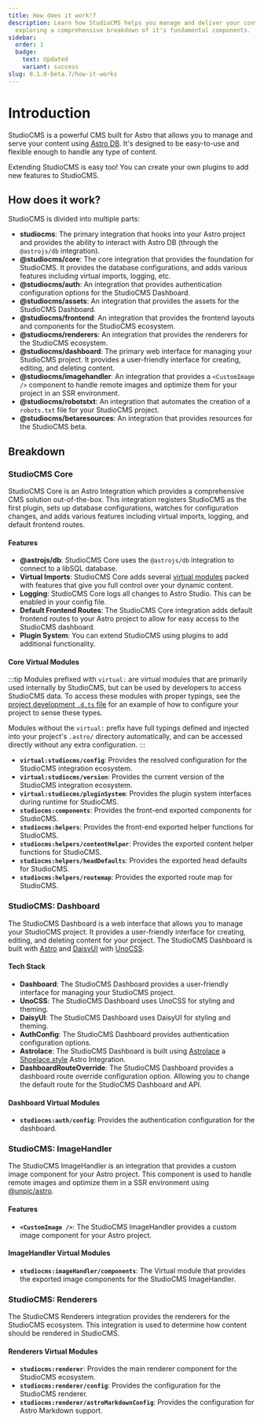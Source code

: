 ```yaml
---
title: How does it work!?
description: Learn how StudioCMS helps you manage and deliver your content by
  exploring a comprehensive breakdown of it's fundamental components.
sidebar:
  order: 1
  badge:
    text: Updated
    variant: success
slug: 0.1.0-beta.7/how-it-works
---
```


# Introduction

StudioCMS is a powerful CMS built for Astro that allows you to manage and serve your content using [Astro DB](https://docs.astro.build/en/guides/astro-db/). It's designed to be easy-to-use and flexible enough to handle any type of content.

Extending StudioCMS is easy too! You can create your own plugins to add new features to StudioCMS.

## How does it work?

StudioCMS is divided into multiple parts:

* **studiocms**: The primary integration that hooks into your Astro project and provides the ability to interact with Astro DB (through the `@astrojs/db` integration).
* **@studiocms/core**: The core integration that provides the foundation for StudioCMS. It provides the database configurations, and adds various features including virtual imports, logging, etc.
* **@studiocms/auth**: An integration that provides authentication configuration options for the StudioCMS Dashboard.
* **@studiocms/assets**: An integration that provides the assets for the StudioCMS Dashboard.
* **@studiocms/frontend**: An integration that provides the frontend layouts and components for the StudioCMS ecosystem.
* **@studiocms/renderers**: An integration that provides the renderers for the StudioCMS ecosystem.
* **@studiocms/dashboard**: The primary web interface for managing your StudioCMS project. It provides a user-friendly interface for creating, editing, and deleting content.
* **@studiocms/imagehandler**: An integration that provides a `<CustomImage />` component to handle remote images and optimize them for your project in an SSR environment.
* **@studiocms/robotstxt**: An integration that automates the creation of a `robots.txt` file for your StudioCMS project.
* **@studiocms/betaresources**: An integration that provides resources for the StudioCMS beta.

## Breakdown

### StudioCMS Core

StudioCMS Core is an Astro Integration which provides a comprehensive CMS solution out-of-the-box. This integration registers StudioCMS as the first plugin, sets up database configurations, watches for configuration changes, and adds various features including virtual imports, logging, and default frontend routes.

#### Features

* **@astrojs/db**: StudioCMS Core uses the `@astrojs/db` integration to connect to a libSQL database.
* **Virtual Imports**: StudioCMS Core adds several [virtual modules](https://vitejs.dev/guide/api-plugin#virtual-modules-convention) packed with features that give you full control over your dynamic content.
* **Logging**: StudioCMS Core logs all changes to Astro Studio. This can be enabled in your config file.
* **Default Frontend Routes**: The StudioCMS Core integration adds default frontend routes to your Astro project to allow for easy access to the StudioCMS dashboard.
* **Plugin System**: You can extend StudioCMS using plugins to add additional functionality.

#### Core Virtual Modules

:::tip
Modules prefixed with `virtual:` are virtual modules that are primarily used internally by StudioCMS, but can be used by developers to access StudioCMS data.  To access these modules with proper typings, see the [project development `.d.ts` file](https://github.com/astrolicious/studiocms/blob/main/packages/studiocms_core/virtuals.d.ts) for an example of how to configure your project to sense these types.

Modules without the `virtual:` prefix have full typings defined and injected into your project's `.astro/` directory automatically, and can be accessed directly without any extra configuration.
:::

* **`virtual:studiocms/config`**: Provides the resolved configuration for the StudioCMS integration ecosystem.
* **`virtual:studiocms/version`**: Provides the current version of the StudioCMS integration ecosystem.
* **`virtual:studiocms/pluginSystem`**: Provides the plugin system interfaces during runtime for StudioCMS.
* **`studiocms:components`**: Provides the front-end exported components for StudioCMS.
* **`studiocms:helpers`**: Provides the front-end exported helper functions for StudioCMS.
* **`studiocms:helpers/contentHelper`**: Provides the exported content helper functions for StudioCMS.
* **`studiocms:helpers/headDefaults`**: Provides the exported head defaults for StudioCMS.
* **`studiocms:helpers/routemap`**: Provides the exported route map for StudioCMS.

### StudioCMS: Dashboard

The StudioCMS Dashboard is a web interface that allows you to manage your StudioCMS project. It provides a user-friendly interface for creating, editing, and deleting content for your project. The StudioCMS Dashboard is built with [Astro](https://astro.build) and [DaisyUI](https://daisyui.com/) with [UnoCSS](https://unocss.dev).

#### Tech Stack

* **Dashboard**: The StudioCMS Dashboard provides a user-friendly interface for managing your StudioCMS project.
* **UnoCSS**: The StudioCMS Dashboard uses UnoCSS for styling and theming.
* **DaisyUI**: The StudioCMS Dashboard uses DaisyUI for styling and theming.
* **AuthConfig**: The StudioCMS Dashboard provides authentication configuration options.
* **Astrolace**: The StudioCMS Dashboard is built using [Astrolace](https://github.com/matthiesenxyz/astrolace) a [Shoelace.style](https://shoelace.style) Astro Integration.
* **DashboardRouteOverride**: The StudioCMS Dashboard provides a dashboard route override configuration option. Allowing you to change the default route for the StudioCMS Dashboard and API.

#### Dashboard Virtual Modules

* **`studiocms:auth/config`**: Provides the authentication configuration for the dashboard.

### StudioCMS: ImageHandler

The StudioCMS ImageHandler is an integration that provides a custom image component for your Astro project. This component is used to handle remote images and optimize them in a SSR environment using [@unpic/astro](https://unpic.pics/img/astro/).

#### Features

* **`<CustomImage />`**: The StudioCMS ImageHandler provides a custom image component for your Astro project.

#### ImageHandler Virtual Modules

* **`studiocms:imageHandler/components`**: The Virtual module that provides the exported image components for the StudioCMS ImageHandler.

### StudioCMS: Renderers

The StudioCMS Renderers integration provides the renderers for the StudioCMS ecosystem. This integration is used to determine how content should be rendered in StudioCMS.

#### Renderers Virtual Modules

* **`studiocms:renderer`**: Provides the main renderer component for the StudioCMS ecosystem.
* **`studiocms:renderer/config`**: Provides the configuration for the StudioCMS renderer.
* **`studiocms:renderer/astroMarkdownConfig`**: Provides the configuration for Astro Markdown support.
